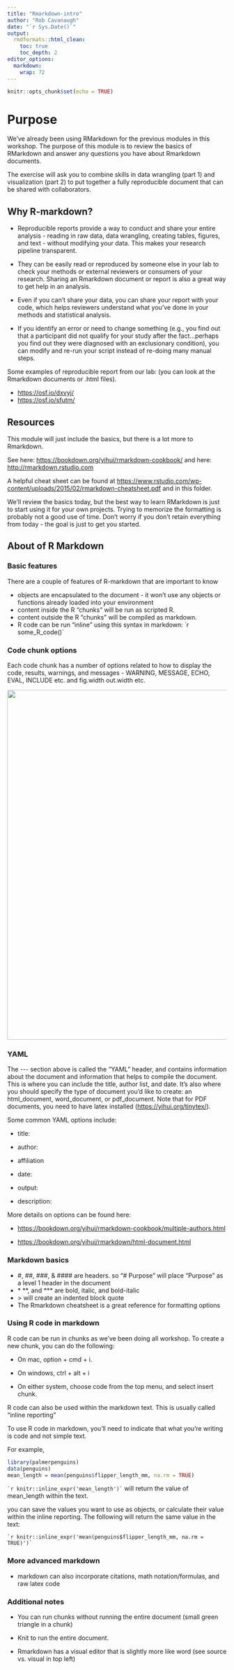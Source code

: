 ```yaml
---
title: "Rmarkdown-intro"
author: "Rob Cavanaugh"
date: "`r Sys.Date()`"
output:
  rmdformats::html_clean:
    toc: true
    toc_depth: 2
editor_options: 
  markdown: 
    wrap: 72
---
```


```r
knitr::opts_chunk$set(echo = TRUE)
```

# Purpose

We've already been using RMarkdown for the previous modules in this
workshop. The purpose of this module is to review the basics of
RMarkdown and answer any questions you have about Rmarkdown documents.

The exercise will ask you to combine skills in data wrangling (part 1)
and visualization (part 2) to put together a fully reproducible document
that can be shared with collaborators.

## Why R-markdown?

-   Reproducible reports provide a way to conduct and share your entire
    analysis - reading in raw data, data wrangling, creating tables,
    figures, and text - without modifying your data. This makes your
    research pipeline transparent.

-   They can be easily read or reproduced by someone else in your lab to
    check your methods or external reviewers or consumers of your
    research. Sharing an Rmarkdown document or report is also a great
    way to get help in an analysis.

-   Even if you can't share your data, you can share your report with
    your code, which helps reviewers understand what you've done in your
    methods and statistical analysis.

-   If you identify an error or need to change something (e.g., you find
    out that a participant did not qualify for your study after the
    fact...perhaps you find out they were diagnosed with an exclusionary
    condition), you can modify and re-run your script instead of
    re-doing many manual steps.

Some examples of reproducible report from our lab: (you can look at the
Rmarkdown documents or .html files).

-   <https://osf.io/dxvyj/>
-   <https://osf.io/sfutm/>

## Resources

This module will just include the basics, but there is a lot more to
Rmarkdown.

See here: <https://bookdown.org/yihui/rmarkdown-cookbook/> and here:
<http://rmarkdown.rstudio.com>

A helpful cheat sheet can be found at
<https://www.rstudio.com/wp-content/uploads/2015/02/rmarkdown-cheatsheet.pdf>
and in this folder.

We'll review the basics today, but the best way to learn RMarkdown is
just to start using it for your own projects. Trying to memorize the
formatting is probably not a good use of time. Don't worry if you don't
retain everything from today - the goal is just to get you started.

## About of R Markdown

### Basic features

There are a couple of features of R-markdown that are important to know

-   objects are encapsulated to the document - it won't use any objects
    or functions already loaded into your environment
-   content inside the R "chunks" will be run as scripted R.
-   content outside the R "chunks" will be compiled as markdown.
-   R code can be run "inline" using this syntax in markdown: \`r
    some_R\_code()\`

### Code chunk options

Each code chunk has a number of options related to how to display the
code, results, warnings, and messages - WARNING, MESSAGE, ECHO, EVAL,
INCLUDE etc. and fig.width out.width etc.

![](images/paste-D5F70E1C.png){width="800"}

### YAML

The \-\-- section above is called the "YAML" header, and contains
information about the document and information that helps to compile the
document. This is where you can include the title, author list, and
date. It's also where you should specify the type of document you'd like
to create: an html_document, word_document, or pdf_document. Note that
for PDF documents, you need to have latex installed
(<https://yihui.org/tinytex/>).

Some common YAML options include:

-   title:

-   author:

-   affiliation

-   date:

-   output:

-   description:

More details on options can be found here:

-   <https://bookdown.org/yihui/rmarkdown-cookbook/multiple-authors.html>

-   <https://bookdown.org/yihui/rmarkdown/html-document.html>

### Markdown basics

-   #, ##, ###, & \#### are headers. so "\# Purpose" will place
    "Purpose" as a level 1 header in the document
-   \* \*\*, and \*\*\* are bold, italic, and bold-italic
-   \> will create an indented block quote
-   The Rmarkdown cheatsheet is a great reference for formatting options

### Using R code in markdown

R code can be run in chunks as we've been doing all workshop. To create
a new chunk, you can do the following:

-   On mac, option + cmd + i.

-   On windows, ctrl + alt + i

-   On either system, choose code from the top menu, and select insert
    chunk.

R code can also be used within the markdown text. This is usually called
"inline reporting"

To use R code in markdown, you'll need to indicate that what you're
writing is code and not simple text.

For example,

```r
library(palmerpenguins)
data(penguins)
mean_length = mean(penguins$flipper_length_mm, na.rm = TRUE)
```
`` `r knitr::inline_expr('mean_length')` `` will return the value of mean_length within the text. 

you can save the values you want to use as objects, or calculate their value within the inline reporting. The
following will return the same value in the text: 

`` `r knitr::inline_expr('mean(penguins$flipper_length_mm, na.rm = TRUE)')` ``

### More advanced markdown

-   markdown can also incorporate citations, math notation/formulas, and
    raw latex code

### Additional notes

-   You can run chunks without running the entire document (small green
    triangle in a chunk)

-   Knit to run the entire document.

-   Rmarkdown has a visual editor that is slightly more like word (see
    source vs. visual in top left)
